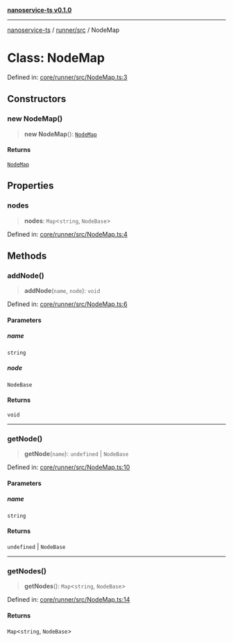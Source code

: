 [**nanoservice-ts v0.1.0**](/docs/ref/README)

***

[nanoservice-ts](/docs/ref/README) / [runner/src](/docs/ref/runner/src/README) / NodeMap

# Class: NodeMap

Defined in: [core/runner/src/NodeMap.ts:3](https://github.com/deskree-inc/nanoservice-ts/blob/cd1933c250152cb6abc77d2acbfd230236ada573/core/runner/src/NodeMap.ts#L3)

## Constructors

### new NodeMap()

> **new NodeMap**(): [`NodeMap`](/docs/ref/runner/src/classes/NodeMap)

#### Returns

[`NodeMap`](/docs/ref/runner/src/classes/NodeMap)

## Properties

### nodes

> **nodes**: `Map`\<`string`, `NodeBase`\>

Defined in: [core/runner/src/NodeMap.ts:4](https://github.com/deskree-inc/nanoservice-ts/blob/cd1933c250152cb6abc77d2acbfd230236ada573/core/runner/src/NodeMap.ts#L4)

## Methods

### addNode()

> **addNode**(`name`, `node`): `void`

Defined in: [core/runner/src/NodeMap.ts:6](https://github.com/deskree-inc/nanoservice-ts/blob/cd1933c250152cb6abc77d2acbfd230236ada573/core/runner/src/NodeMap.ts#L6)

#### Parameters

##### name

`string`

##### node

`NodeBase`

#### Returns

`void`

***

### getNode()

> **getNode**(`name`): `undefined` \| `NodeBase`

Defined in: [core/runner/src/NodeMap.ts:10](https://github.com/deskree-inc/nanoservice-ts/blob/cd1933c250152cb6abc77d2acbfd230236ada573/core/runner/src/NodeMap.ts#L10)

#### Parameters

##### name

`string`

#### Returns

`undefined` \| `NodeBase`

***

### getNodes()

> **getNodes**(): `Map`\<`string`, `NodeBase`\>

Defined in: [core/runner/src/NodeMap.ts:14](https://github.com/deskree-inc/nanoservice-ts/blob/cd1933c250152cb6abc77d2acbfd230236ada573/core/runner/src/NodeMap.ts#L14)

#### Returns

`Map`\<`string`, `NodeBase`\>
